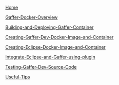 [[Home]]

[[Gaffer-Docker-Overview]]

[[Building-and-Deploying-Gaffer-Container]]

[[Creating-Gaffer-Dev-Docker-Image-and-Container]]

[[Creating-Eclipse-Docker-Image-and-Container]]

[[Integrate-Eclipse-and-Gaffer-using-plugin]]

[[Testing-Gaffer-Dev-Source-Code]]

[[Useful-Tips]]